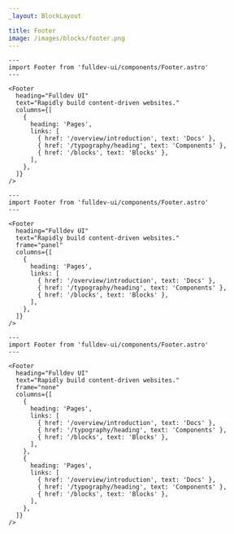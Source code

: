 ```yaml
---
_layout: BlockLayout

title: Footer
image: /images/blocks/footer.png
---
```


```astro live
---
import Footer from 'fulldev-ui/components/Footer.astro'
---

<Footer
  heading="Fulldev UI"
  text="Rapidly build content-driven websites."
  columns={[
    {
      heading: 'Pages',
      links: [
        { href: '/overview/introduction', text: 'Docs' },
        { href: '/typography/heading', text: 'Components' },
        { href: '/blocks', text: 'Blocks' },
      ],
    },
  ]}
/>
```

```astro live
---
import Footer from 'fulldev-ui/components/Footer.astro'
---

<Footer
  heading="Fulldev UI"
  text="Rapidly build content-driven websites."
  frame="panel"
  columns={[
    {
      heading: 'Pages',
      links: [
        { href: '/overview/introduction', text: 'Docs' },
        { href: '/typography/heading', text: 'Components' },
        { href: '/blocks', text: 'Blocks' },
      ],
    },
  ]}
/>
```

```astro live
---
import Footer from 'fulldev-ui/components/Footer.astro'
---

<Footer
  heading="Fulldev UI"
  text="Rapidly build content-driven websites."
  frame="none"
  columns={[
    {
      heading: 'Pages',
      links: [
        { href: '/overview/introduction', text: 'Docs' },
        { href: '/typography/heading', text: 'Components' },
        { href: '/blocks', text: 'Blocks' },
      ],
    },
    {
      heading: 'Pages',
      links: [
        { href: '/overview/introduction', text: 'Docs' },
        { href: '/typography/heading', text: 'Components' },
        { href: '/blocks', text: 'Blocks' },
      ],
    },
  ]}
/>
```
